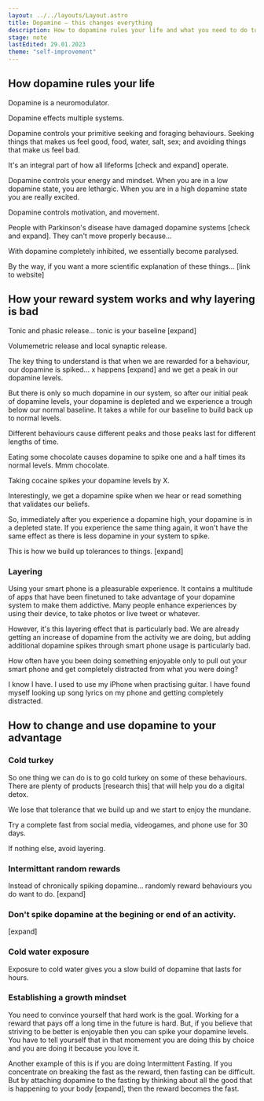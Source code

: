 ```yaml
---
layout: ../../layouts/Layout.astro
title: Dopamine — this changes everything
description: How to dopamine rules your life and what you need to do to change
stage: note
lastEdited: 29.01.2023
theme: "self-improvement"
---
```



## How dopamine rules your life

Dopamine is a neuromodulator.

Dopamine effects multiple systems.

Dopamine controls your primitive seeking and foraging behaviours. Seeking things that makes us feel good, food, water, salt, sex; and avoiding things that make us feel bad.

It's an integral part of how all lifeforms [check and expand] operate.

Dopamine controls your energy and mindset. When you are in a low dopamine state, you are lethargic. When you are in a high dopamine state you are really excited.

Dopamine controls motivation, and movement.

People with Parkinson's disease have damaged dopamine systems [check and expand]. They can't move properly because...

With dopamine completely inhibited, we essentially become paralysed.

By the way, if you want a more scientific explanation of these things...  [link to website]

## How your reward system works and why layering is bad

Tonic and phasic release... tonic is your baseline [expand]

Volumemetric release and local synaptic release.

The key thing to understand is that when we are rewarded for a behaviour, our dopamine is spiked... x happens [expand] and we get a peak in our dopamine levels.

But there is only so much dopamine in our system, so after our initial peak of dopamine levels, your dopamine is depleted and we experience a trough below our normal baseline. It takes a while for our baseline to build back up to normal levels.

Different behaviours cause different peaks and those peaks last for different lengths of time.

Eating some chocolate causes dopamine to spike one and a half times its normal levels. Mmm chocolate.

Taking cocaine spikes your dopamine levels by X.

Interestingly, we get a dopamine spike when we hear or read something that validates our beliefs.

So, immediately after you experience a dopamine high, your dopamine is in a depleted state. If you experience the same thing again, it won't have the same effect as there is less dopamine in your system to spike.

This is how we build up tolerances to things. [expand]

### Layering

Using your smart phone is a pleasurable experience. It contains a multitude of apps that have been finetuned to take advantage of your dopamine system to make them addictive. Many people enhance experiences by using their device, to take photos or live tweet or whatever.

However, it's this layering effect that is particularly bad. We are already getting an increase of dopamine from the activity we are doing, but adding additional dopamine spikes through smart phone usage is particularly bad.

How often have you been doing something enjoyable only to pull out your smart phone and get completely distracted from what you were doing?

I know I have. I used to use my iPhone when practising guitar. I have found myself looking up song lyrics on my phone and getting completely distracted.

## How to change and use dopamine to your advantage

### Cold turkey

So one thing we can do is to go cold turkey on some of these behaviours. There are plenty of products [research this] that will help you do a digital detox.

We lose that tolerance that we build up and we start to enjoy the mundane.

Try a complete fast from social media, videogames, and phone use for 30 days.

If nothing else, avoid layering.

### Intermittant random rewards

Instead of chronically spiking dopamine... randomly reward behaviours you do want to do. [expand]

### Don't spike dopamine at the begining or end of an activity.

[expand]

### Cold water exposure

Exposure to cold water gives you a slow build of dopamine that lasts for hours.

### Establishing a growth mindset

You need to convince yourself that hard work is the goal. Working for a reward that pays off a long time in the future is hard. But, if you believe that striving to be better is enjoyable then you can spike your dopamine levels. You have to tell yourself that in that momement you are doing this by choice and you are doing it because you love it.

Another example of this is if you are doing Intermittent Fasting.  If you concentrate on breaking the fast as the reward, then fasting can be difficult. But by attaching dopamine to the fasting by thinking about all the good that is happening to your body [expand], then the reward becomes the fast.


<ReadMore theme={frontmatter.theme} title={frontmatter.title} />
